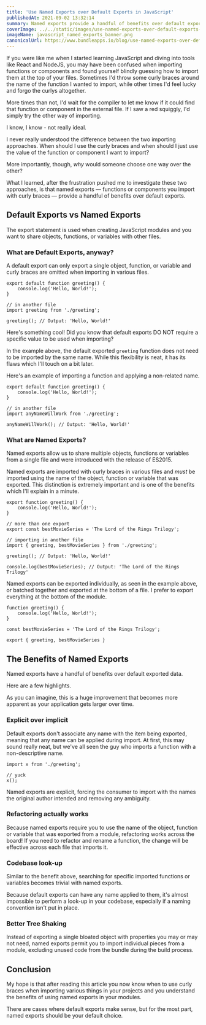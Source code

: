 ```yaml
---
title: 'Use Named Exports over Default Exports in JavaScript'
publishedAt: 2021-09-02 13:32:14
summary: Named exports provide a handful of benefits over default exports. Here's why.
coverImage: ../../static/images/use-named-exports-over-default-exports-in-javascript/javascript_named_exports_banner.png
imageName: javascript_named_exports_banner.png
canonicalUrl: https://www.bundleapps.io/blog/use-named-exports-over-default-exports-in-javascript
---
```


If you were like me when I started learning JavaScript and diving into tools like React and NodeJS, you may have been confused when importing functions or components and found yourself blindly guessing how to import them at the top of your files. Sometimes I'd throw some curly braces around the name of the function I wanted to import, while other times I'd feel lucky and forgo the curlys altogether.

More times than not, I'd wait for the compiler to let me know if it could find that function or component in the external file. If I saw a red squiggly, I'd simply try the other way of importing.

I know, I know - not really ideal.

I never really understood the difference between the two importing approaches. When should I use the curly braces and when should I just use the value of the function or component I want to import?

More importantly, though, _why_ would someone choose one way over the other?

What I learned, after the frustration pushed me to investigate these two approaches, is that named exports — functions or components you import with curly braces — provide a handful of benefits over default exports.

## Default Exports vs Named Exports

The export statement is used when creating JavaScript modules and you want to share objects, functions, or variables with other files.

### What are Default Exports, anyway?

A default export can only export a single object, function, or variable and curly braces are omitted when importing in various files.

```tsx
export default function greeting() {
	console.log('Hello, World!');
}

// in another file
import greeting from './greeting';

greeting(); // Output: 'Hello, World!'
```

<Ideaquote>
  Here's something cool! Did you know that default exports DO NOT require a
  specific value to be used when importing?
</Ideaquote>

In the example above, the default exported `greeting` function does not need to be imported by the same name. While this flexibility is neat, it has its flaws which I'll touch on a bit later.

Here's an example of importing a function and applying a non-related name.

```tsx
export default function greeting() {
	console.log('Hello, World!');
}

// in another file
import anyNameWillWork from './greeting';

anyNameWillWork(); // Output: 'Hello, World!'
```

### What are Named Exports?

Named exports allow us to share multiple objects, functions or variables from a single file and were introduced with the release of ES2015.

Named exports are imported with curly braces in various files and _must_ be imported using the name of the object, function or variable that was exported. This distinction is extremely important and is one of the benefits which I'll explain in a minute.

```tsx
export function greeting() {
	console.log('Hello, World!');
}

// more than one export
export const bestMovieSeries = 'The Lord of the Rings Trilogy';

// importing in another file
import { greeting, bestMovieSeries } from './greeting';

greeting(); // Output: 'Hello, World!'

console.log(bestMovieSeries); // Output: 'The Lord of the Rings Trilogy'
```

Named exports can be exported individually, as seen in the example above, or batched together and exported at the bottom of a file. I prefer to export everything at the bottom of the module.

```tsx
function greeting() {
	console.log('Hello, World!');
}

const bestMovieSeries = 'The Lord of the Rings Trilogy';

export { greeting, bestMovieSeries }
```

## The Benefits of Named Exports

Named exports have a handful of benefits over default exported data.

Here are a few highlights.

As you can imagine, this is a huge improvement that becomes more apparent as your application gets larger over time.

### Explicit over implicit

Default exports don't associate any name with the item being exported, meaning that any name can be applied during import. At first, this may sound really neat, but we've all seen the guy who imports a function with a non-descriptive name.

```tsx
import x from './greeting';

// yuck
x();
```

Named exports are explicit, forcing the consumer to import with the names the original author intended and removing any ambiguity.

### Refactoring actually works

Because named exports require you to use the name of the object, function or variable that was exported from a module, refactoring works across the board! If you need to refactor and rename a function, the change will be effective across each file that imports it.

### Codebase look-up

Similar to the benefit above, searching for specific imported functions or variables becomes trivial with named exports.

Because default exports can have any name applied to them, it's almost impossible to perform a look-up in your codebase, especially if a naming convention isn't put in place.

### Better Tree Shaking

Instead of exporting a single bloated object with properties you may or may not need, named exports permit you to import individual pieces from a module, excluding unused code from the bundle during the build process.

## Conclusion

My hope is that after reading this article you now know when to use curly braces when importing various things in your projects and you understand the benefits of using named exports in your modules.

There are cases where default exports make sense, but for the most part, named exports should be your default choice.
